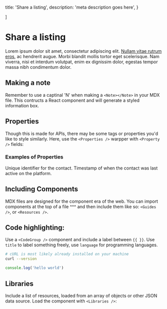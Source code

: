 
  title: 'Share a listing',
  description:
    'meta description goes here',
}

]

# Share a listing

Lorem ipsum dolor sit amet, consectetur adipiscing elit. [Nullam vitae rutrum eros](#href), ac hendrerit augue. Morbi blandit mollis tortor eget scelerisque. Nam viverra, nisi et interdum volutpat, enim ex dignissim dolor, egestas tempor massa nibh condimentum dolor. 

## Making a note

<Note>Remember to use a captinal 'N' when making a `<Note></Note>` in your MDX file. This contructs a React component and will generate a styled information box.</Note>

## Properties

Though this is made for APIs, there may be some tags or properties you'd like to style similarly. Here, use the `<Properties />` warpper with `<Property />`  fields:

### Examples of Properties

<Properties>
  <Property name="id" type="string">
    Unique identifier for the contact.
  </Property>
  <Property name="last_active_at" type="timestamp">
    Timestamp of when the contact was last active on the platform.
  </Property>
</Properties>

## Including Components

MDX files are designed for the component era of the web. You can import components at the top of a file ^^^ and then include them like so: `<Guides />`, or `<Resources />`.

<Guides />

<Resources />

## Code highlighting:

Use a `<CodeGroup />` component and include a label between `{{ }}`. Use `title` to label something freely, use `language` for programming languages.

<CodeGroup>

```bash {{ title: 'cURL' }}
# cURL is most likely already installed on your machine
curl --version
```

```js {{ language: 'js' }}
console.log('hello world')
```
</CodeGroup>

## Libraries

Include a list of resources, loaded from an array of objects or other JSON data source. Load the component with `<Libraries />`:

<Libraries />